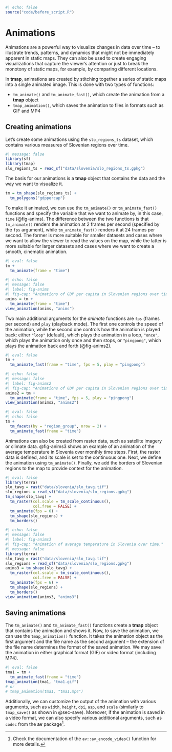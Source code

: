 ```r
#| echo: false
source("code/before_script.R")
```

# Animations {#sec-animations}

\index{animation}
Animations are a powerful way to visualize changes in data over time -- to illustrate trends, patterns, and dynamics that might not be immediately apparent in static maps.
They can also be used to create engaging visualizations that capture the viewer's attention or just to break the monotony of static maps, for example, by comparing different locations.

In **tmap**, animations are created by stitching together a series of static maps into a single animated image. 
This is done with two types of functions: 

- `tm_animate()` and `tm_animate_fast()`, which create the animation from a **tmap** object
- `tmap_animation()`, which saves the animation to files in formats such as GIF and MP4

## Creating animations

Let's create some animations using the `slo_regions_ts` dataset, which contains various measures of Slovenian regions over time.  

```r
#| message: false
library(sf)
library(tmap)
slo_regions_ts = read_sf("data/slovenia/slo_regions_ts.gpkg")
```

The basis for our animations is a **tmap** object that contains the data and the way we want to visualize it.

```r
tm = tm_shape(slo_regions_ts) +
  tm_polygons("gdppercap")
```

<!-- idea: animating charts along the data: -->
<!-- tm_polygons("gdppercap", fill.chart = tm_chart_donut()) -->

\index{tm\_animate}
\index{tm\_animate\_fast}
To make it animated, we can use the `tm_animate()` or `tm_animate_fast()` functions and specify the variable that we want to animate by, in this case, `time` (@fig-anims).
The difference between the two functions is that `tm_animate()` renders the animation at 2 frames per second (specified by the `fps` argument), while `tm_animate_fast()` renders it at 24 frames per second.
The former is more suitable for smaller datasets and cases where we want to allow the viewer to read the values on the map, while the latter is more suitable for larger datasets and cases where we want to create a smooth, cinematic animation.

```r
#| eval: false
tm +
  tm_animate(frame = "time")
```

```r
#| echo: false
#| message: false
#| label: fig-anims
#| fig-cap: "Animations of GDP per capita in Slovenian regions over time using `tm_animate()`."
anims = tm +
  tm_animate(frame = "time")
view_animation(anims, "anims")
```

Two main additional arguments for the *animate* functions are `fps` (frames per second) and `play` (playback mode).
The first one controls the speed of the animation, while the second one controls how the animation is played back: 
either `"loop"` (default), which plays the animation in a loop, `"once"`, which plays the animation only once and then stops, or `"pingpong"`, which plays the animation back and forth (@fig-anims2).

```r
#| eval: false
tm +
  tm_animate_fast(frame = "time", fps = 5, play = "pingpong")
```

```r
#| echo: false
#| message: false
#| label: fig-anims2
#| fig-cap: "Animations of GDP per capita in Slovenian regions over time with a pingpong playback mode."
anims2 = tm +
  tm_animate(frame = "time", fps = 5, play = "pingpong")
view_animation(anims2, "anims2")
```

<!-- https://github.com/r-tmap/tmap/issues/1160 -->
<!-- If you read the previous chapters, you may see the similarity between the `tm_animate()` and `tm_facets()` functions, which create a series of static maps based on the values of a variable. -->
<!-- The main difference is that `tm_animate()` creates an animation -- one frame after another -- while `tm_facets()` creates a grid of static maps, where each map corresponds to a value of the variable. -->
```r
#| eval: false
#| echo: false
tm +
  tm_facets(by = "region_group", nrow = 2) +
  tm_animate_fast(frame = "time")
```

Animations can also be created from raster data, such as satellite imagery or climate data.
@fig-anims3 shows an example of an animation of the average temperature in Slovenia over monthly time steps.
First, the raster data is defined, and its scale is set to the continuous one.
Next, we define the animation using `tm_animate()`<!--and specify the `by` argument to animate by the `band` variable, which represents the time steps in the raster data-->.
Finally, we add the borders of Slovenian regions to the map to provide context for the animation.

```r
#| eval: false
library(terra)
slo_tavg = rast("data/slovenia/slo_tavg.tif")
slo_regions = read_sf("data/slovenia/slo_regions.gpkg")
tm_shape(slo_tavg) +
  tm_raster(col.scale = tm_scale_continuous(),
            col.free = FALSE) +
  tm_animate(fps = 6) +
  tm_shape(slo_regions) +
  tm_borders()
```


```r
#| echo: false
#| message: false
#| label: fig-anims3
#| fig-cap: "Animation of average temperature in Slovenia over time."
#| message: false
library(terra)
slo_tavg = rast("data/slovenia/slo_tavg.tif")
slo_regions = read_sf("data/slovenia/slo_regions.gpkg")
anims3 = tm_shape(slo_tavg) +
  tm_raster(col.scale = tm_scale_continuous(),
            col.free = FALSE) +
  tm_animate(fps = 6) +
  tm_shape(slo_regions) +
  tm_borders()
view_animation(anims3, "anims3")
```

<!-- passing other arguments to tm_facets (+ ref) -->

## Saving animations

\index{tmap\_animation}
The `tm_animate()` and `tm_animate_fast()` functions create a **tmap** object that contains the animation and shows it.
Now, to save the animation, we can use the `tmap_animation()` function.
It takes the animation object as the first argument and the file name as the second argument -- the extension of the file name determines the format of the saved animation.
We may save the animation in either graphical format (GIF) or video format (including MP4).

```r
#| eval: false
tma1 = tm +
  tm_animate_fast(frame = "time")
tmap_animation(tma1, "tma1.gif")
# or
# tmap_animation(tma1, "tma1.mp4")
```

Additionally, we can customize the output of the animation with various arguments, such as `width`, `height`, `dpi`, `asp`, and `scale` (similarly to `tmap_save()` as shown in @sec-save).
Moreover, if the animation is saved in a video format, we can also specify various additional arguments, such as `codec` from the **av** package^[Check the documentation of the `av::av_encode_video()` function for more details.].
